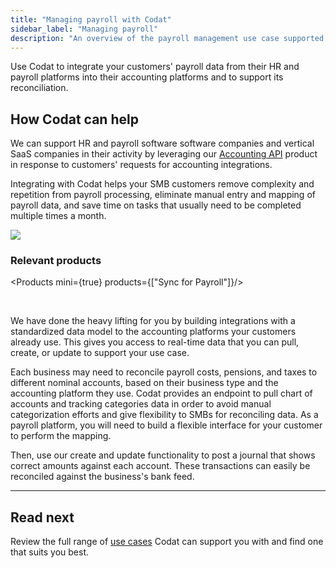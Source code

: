 ```yaml
---
title: "Managing payroll with Codat"
sidebar_label: "Managing payroll"
description: "An overview of the payroll management use case supported by Codat"
---
```



Use Codat to integrate your customers' payroll data from their HR and payroll platforms into their accounting platforms and to support its reconciliation.

## How Codat can help

We can support HR and payroll software software companies and vertical SaaS companies in their activity by leveraging our [Accounting API](/accounting-api/overview) product in response to customers' requests for accounting integrations. 

Integrating with Codat helps your SMB customers remove complexity and repetition from payroll processing, eliminate manual entry and mapping of payroll data, and save time on tasks that usually need to be completed multiple times a month. 

![](/img/use-cases/summary-pages/payroll.png)

### Relevant products

<Products mini={true} products={["Sync for Payroll"]}/>

<br/>

We have done the heavy lifting for you by building integrations with a standardized data model to the accounting platforms your customers already use. This gives you access to real-time data that you can pull, create, or update to support your use case.

Each business may need to reconcile payroll costs, pensions, and taxes to different nominal accounts, based on their business type and the accounting platform they use. Codat provides an endpoint to pull chart of accounts and tracking categories data in order to avoid manual categorization efforts and give flexibility to SMBs for reconciling data. As a payroll platform, you will need to build a flexible interface for your customer to perform the mapping.  

Then, use our create and update functionality to post a journal that shows correct amounts against each account. These transactions can easily be reconciled against the business's bank feed.

---

## Read next

Review the full range of [use cases](/usecases/overview) Codat can support you with and find one that suits you best.